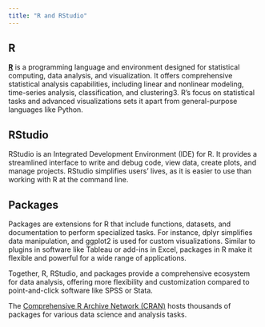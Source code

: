 ```yaml
---
title: "R and RStudio"
---
```


## R
[**R**](https://www.geeksforgeeks.org/r-programming-language-introduction/) is a programming language and environment designed for statistical computing, data analysis, and visualization. It offers comprehensive statistical analysis capabilities, including linear and nonlinear modeling, time-series analysis, classification, and clustering3. R's focus on statistical tasks and advanced visualizations sets it apart from general-purpose languages like Python.

## RStudio

RStudio is an Integrated Development Environment (IDE) for R. It provides a streamlined interface to write and debug code, view data, create plots, and manage projects. RStudio simplifies users' lives, as it is easier to use than working with R at the command line.

## Packages

Packages are extensions for R that include functions, datasets, and documentation to perform specialized tasks. For instance, dplyr simplifies data manipulation, and ggplot2 is used for custom visualizations. Similar to plugins in software like Tableau or add-ins in Excel, packages in R make it flexible and powerful for a wide range of applications.

Together, R, RStudio, and packages provide a comprehensive ecosystem for data analysis, offering more flexibility and customization compared to point-and-click software like SPSS or Stata.

The [Comprehensive R Archive Network (CRAN)](https://cran.r-project.org) hosts thousands of packages for various data science and analysis tasks.